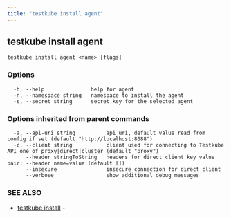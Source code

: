 ```yaml
---
title: "testkube install agent"
---
```

<head>
  <meta name="docsearch:indexPrefix" content="reference-doc" />
</head>

## testkube install agent



```
testkube install agent <name> [flags]
```

### Options

```
  -h, --help               help for agent
  -n, --namespace string   namespace to install the agent
  -s, --secret string      secret key for the selected agent
```

### Options inherited from parent commands

```
  -a, --api-uri string          api uri, default value read from config if set (default "http://localhost:8088")
  -c, --client string           client used for connecting to Testkube API one of proxy|direct|cluster (default "proxy")
      --header stringToString   headers for direct client key value pair: --header name=value (default [])
      --insecure                insecure connection for direct client
      --verbose                 show additional debug messages
```

### SEE ALSO

* [testkube install](testkube-install.mdx)	 - 

